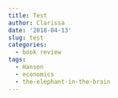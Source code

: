 ```yaml
---
title: Test
author: Clarissa
date: '2018-04-13'
slug: test
categories:
  - book review
tags:
  - Hanson
  - economics
  - the-elephant-in-the-brain
---
```


